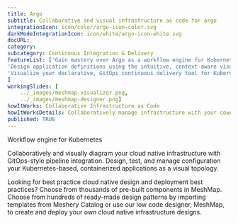 ---title: Argo  subtitle: Collaborative and visual infrastructure as code for argointegrationIcon: icon/color/argo-icon-color.svgdarkModeIntegrationIcon: icon/white/argo-icon-white.svgdocURL: category: subcategory: Continuous Integration & DeliveryfeatureList: ['Gain mastery over Argo as a workflow engine for Kubernetes','Design application definitions using the intuitive, context-aware visual designer, MeshMap.','Visualize your declarative, GitOps continuous delivery tool for Kubernetes.']workingSlides: [    ../_images/meshmap-visualizer.png,    ../_images/meshmap-designer.png]howItWorks: Collaborative Infrastructure as CodehowItWorksDetails: Collaboratively manage infrastructure with your coworkers synchronously sharing the same designs.published: TRUE---<p>    Workflow engine for Kubernetes</p><p>    Collaboratively and visually diagram your cloud native infrastructure with GitOps-style pipeline integration. Design, test, and manage configuration your Kubernetes-based, containerized applications as a visual topology.</p><p>    Looking for best practice cloud native design and deployment best practices? Choose from thousands of pre-built components in MeshMap. Choose from hundreds of ready-made design patterns by importing templates from Meshery Catalog or use our low code designer, MeshMap, to create and deploy your own cloud native infrastructure designs.</p>